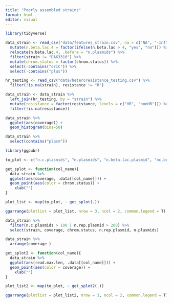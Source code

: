 ```yaml
---
title: "Poorly assembled strains"
format: html
editor: visual
---
```


```r
library(tidyverse)

data_strain <- read_csv("data/features_strain.csv", na = c("NA", "-Inf")) %>% 
  mutate(n.beta.lac.4 = factor(ifelse(n.beta.lac > 4, "yes", "no"))) %>% 
  relocate(n.beta.lac.4, .before = "n.plasmids") %>% 
  filter(strain != "DA63310") %>% 
  mutate(chrom.status = factor(chrom.status)) %>% 
  select(-contains("oriC")) %>% 
  select(-contains("plus"))

hr_testing <- read_csv("data/heteroresistance_testing.csv") %>% 
  filter(!is.na(strain), resistance != "R")

data_strain <- data_strain %>% 
  left_join(hr_testing, by = "strain") %>% 
  mutate(resistance = factor(resistance, levels = c("HR", "nonHR"))) %>% 
  filter(!is.na(resistance))
```

```r
data_strain %>% 
  ggplot(aes(coverage)) +
  geom_histogram(bins=50)
```

```r
data_strain %>% 
  select(contains("plasm"))
```

```r
library(ggpubr)

to_plot <- c("n.c.plasmids", "n.plasmids", "n.beta.lac.plasmid", "nc.beta.lac.plasmid", "n.rep.plasmid", "read.max.len")

get_splot <- function(col_name){
  data_strain %>% 
  ggplot(aes(coverage, .data[[col_name]])) +
  geom_point(aes(color = chrom.status)) +
    xlab("")
}

plot_list <- map(to_plot, ~ get_splot(.))

ggarrange(plotlist = plot_list, nrow = 3, ncol = 2, common.legend = T)
```

```r
data_strain %>% 
  filter(n.c.plasmids > 100 | n.rep.plasmid > 200) %>% 
  select(strain, coverage, chrom.status, n.rep.plasmid, n.plasmids)
```

```r
data_strain %>% 
  arrange(coverage )
```


```r
get_splot2 <- function(col_name){
  data_strain %>% 
  ggplot(aes(read.max.len, .data[[col_name]])) +
  geom_point(aes(color = coverage)) +
    xlab("")
}

plot_list2 <- map(to_plot, ~ get_splot2(.))

ggarrange(plotlist = plot_list2, nrow = 3, ncol = 2, common.legend = T)
```

